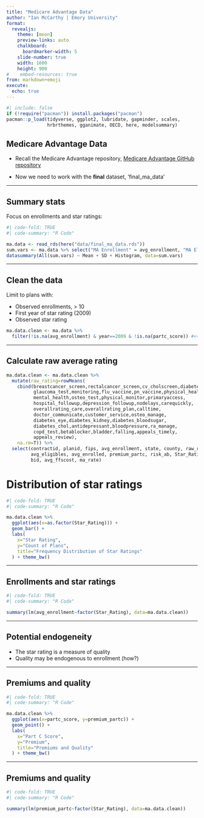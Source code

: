 ```yaml
---
title: "Medicare Advantage Data"
author: "Ian McCarthy | Emory University"
format: 
  revealjs:
    theme: [moon]
    preview-links: auto
    chalkboard:
      boardmarker-width: 5
    slide-number: true
    width: 1600
    height: 900    
#    embed-resources: true
from: markdown+emoji
execute: 
  echo: true
---
```


```r
#| include: false
if (!require("pacman")) install.packages("pacman")
pacman::p_load(tidyverse, ggplot2, lubridate, gapminder, scales,
               hrbrthemes, gganimate, OECD, here, modelsummary)
```


## Medicare Advantage Data

- Recall the Medicare Advantage repository, [Medicare Advantage GitHub repository](https://github.com/imccart-test/ma)

::: {.fragment}
- Now we need to work with the **final** dataset, 'final_ma_data'
:::

---

## Summary stats

Focus on enrollments and star ratings:

```r
#| code-fold: TRUE
#| code-summary: "R Code"

ma.data <- read_rds(here("data/final_ma_data.rds"))
sum.vars <- ma.data %>% select("MA Enrollment" = avg_enrollment, "MA Eligibles" = avg_eligibles, "Star Rating" = Star_Rating)
datasummary(All(sum.vars) ~ Mean + SD + Histogram, data=sum.vars)
```


---

## Clean the data

Limit to plans with:

- Observed enrollments, $>$ 10
- First year of star rating (2009)
- Observed star rating

::: {.fragment}
```r
ma.data.clean <- ma.data %>%
  filter(!is.na(avg_enrollment) & year==2009 & !is.na(partc_score)) #<<
```
:::

---

## Calculate raw average rating

```r
ma.data.clean <- ma.data.clean %>%
  mutate(raw_rating=rowMeans(
    cbind(breastcancer_screen,rectalcancer_screen,cv_cholscreen,diabetes_cholscreen,
          glaucoma_test,monitoring,flu_vaccine,pn_vaccine,physical_health,
          mental_health,osteo_test,physical_monitor,primaryaccess,
          hospital_followup,depression_followup,nodelays,carequickly,
          overallrating_care,overallrating_plan,calltime,
          doctor_communicate,customer_service,osteo_manage,
          diabetes_eye,diabetes_kidney,diabetes_bloodsugar,
          diabetes_chol,antidepressant,bloodpressure,ra_manage,
          copd_test,betablocker,bladder,falling,appeals_timely,
          appeals_review),
    na.rm=T)) %>%
  select(contractid, planid, fips, avg_enrollment, state, county, raw_rating, partc_score,
         avg_eligibles, avg_enrolled, premium_partc, risk_ab, Star_Rating,
         bid, avg_ffscost, ma_rate)
```


# Distribution of star ratings

```r
#| code-fold: TRUE
#| code-summary: "R Code"

ma.data.clean %>% 
  ggplot(aes(x=as.factor(Star_Rating))) + 
  geom_bar() +
  labs(
    x="Star Rating",
    y="Count of Plans",
    title="Frequency Distribution of Star Ratings"
  ) + theme_bw()
```

---

## Enrollments and star ratings

```r
#| code-fold: TRUE
#| code-summary: "R Code"

summary(lm(avg_enrollment~factor(Star_Rating), data=ma.data.clean))
```

---

## Potential endogeneity

- The star rating is a measure of quality
- Quality may be endogenous to enrollment (how?)

---

## Premiums and quality

```r
#| code-fold: TRUE
#| code-summary: "R Code"

ma.data.clean %>% 
  ggplot(aes(x=partc_score, y=premium_partc)) + 
  geom_point() +
  labs(
    x="Part C Score",
    y="Premium",
    title="Premiums and Quality"
  ) + theme_bw()
```

---

## Premiums and quality

```r
#| code-fold: TRUE
#| code-summary: "R Code"

summary(lm(premium_partc~factor(Star_Rating), data=ma.data.clean))
```